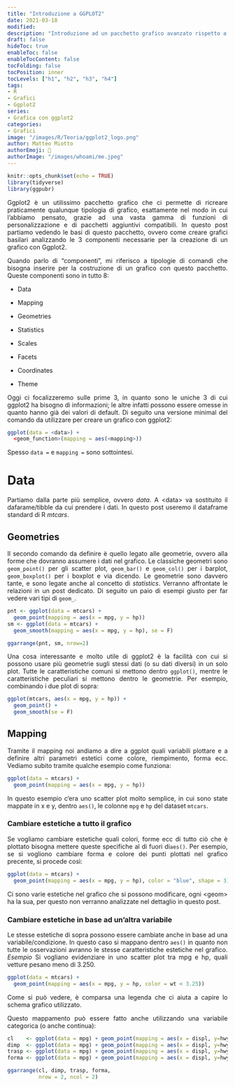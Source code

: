 ```yaml
---
title: "Introduzione a GGPLOT2"
date: 2021-03-18
modified: 
description: "Introduzione ad un pacchetto grafico avanzato rispetto a quello base di R"
draft: false
hideToc: true
enableToc: false
enableTocContent: false
tocFolding: false
tocPosition: inner
tocLevels: ["h1", "h2", "h3", "h4"]
tags:
- R
- Grafici
- Ggplot2
series:
- Grafica con ggplot2
categories:
- Grafici
image: "/images/R/Teoria/ggplot2_logo.png"
author: Matteo Miotto
authorEmoji: 🤖
authorImage: "/images/whoami/me.jpeg"
---
```

<div style="text-align: justify;"> 

```r
knitr::opts_chunk$set(echo = TRUE)
library(tidyverse)
library(ggpubr)
```

Ggplot2 è un utilissimo pacchetto grafico che ci permette di ricreare praticamente qualunque tipologia di grafico, esattamente nel modo in cui l'abbiamo pensato, grazie ad una vasta gamma di funzioni di personalizzazione e di pacchetti aggiuntivi compatibili.
In questo post partiamo vedendo le basi di questo pacchetto, ovvero come creare grafici basilari analizzando le 3 componenti necessarie per la creazione di un grafico con Ggplot2.

Quando parlo di "componenti", mi riferisco a tipologie di comandi che bisogna inserire per la costruzione di un grafico con questo pacchetto.
Queste componenti sono in tutto 8:

* Data 

* Mapping 

* Geometries 

* Statistics 

* Scales 

* Facets 

* Coordinates 

* Theme

Oggi ci focalizzeremo sulle prime 3, in quanto sono le uniche 3 di cui ggplot2 ha bisogno di informazioni; le altre infatti possono essere omesse in quanto hanno già dei valori di default.
Di seguito una versione minimal del comando da utilizzare per creare un grafico con ggplot2:

``` r
ggplot(data = <data>) +
  <geom_function>(mapping = aes(<mapping>))
```

Spesso `data =` e `mapping =` sono sottointesi.

# Data

Partiamo dalla parte più semplice, ovvero *data*.
A \<data\> va sostituito il dafarame/tibble da cui prendere i dati.
In questo post useremo il dataframe standard di R *mtcars*.

## Geometries

Il secondo comando da definire è quello legato alle geometrie, ovvero alla forme che dovranno assumere i dati nel grafico.
Le classiche geometri sono `geom_point()` per gli scatter plot, `geom_bar()` e `geom_col()` per i barplot, `geom_boxplot()` per i boxplot e via dicendo.
Le geometrie sono davvero tante, e sono legate anche al concetto di *statistics*.
Verranno affrontate le relazioni in un post dedicato.
Di seguito un paio di esempi giusto per far vedere vari tipi di `geom_`.

```r
pnt <- ggplot(data = mtcars) +
  geom_point(mapping = aes(x = mpg, y = hp))
sm <- ggplot(data = mtcars) +
  geom_smooth(mapping = aes(x = mpg, y = hp), se = F)
```

```r
ggarrange(pnt, sm, nrow=2)
```

Una cosa interessante e molto utile di ggplot2 è la facilità con cui si possono usare più geometrie sugli stessi dati (o su dati diversi) in un solo plot.
Tutte le caratteristiche comuni si mettono dentro `ggplot()`, mentre le caratteristiche peculiari si mettono dentro le geometrie.
Per esempio, combinando i due plot di sopra:

```r
ggplot(mtcars, aes(x = mpg, y = hp)) +
  geom_point() +
  geom_smooth(se = F)
```

## Mapping

Tramite il mapping noi andiamo a dire a ggplot quali variabili plottare e a definire altri parametri estetici come colore, riempimento, forma ecc.
Vediamo subito tramite qualche esempio come funziona:

```r
ggplot(data = mtcars) +
  geom_point(mapping = aes(x = mpg, y = hp))
```

In questo esempio c'era uno scatter plot molto semplice, in cui sono state mappate in x e y, dentro `aes()`, le colonne `mpg` e `hp` del dataset `mtcars`.

### Cambiare estetiche a tutto il grafico

Se vogliamo cambiare estetiche quali colori, forme ecc di tutto ciò che è plottato bisogna mettere queste specifiche al di fuori di`aes()`.
Per esempio, se si vogliono cambiare forma e colore dei punti plottati nel grafico precente, si procede così:

```r
ggplot(data = mtcars) +
  geom_point(mapping = aes(x = mpg, y = hp), color = "blue", shape = 3)
```

Ci sono varie estetiche nel grafico che si possono modificare, ogni \<geom\> ha la sua, per questo non verranno analizzate nel dettaglio in questo post.

### Cambiare estetiche in base ad un'altra variabile

Le stesse estetiche di sopra possono essere cambiate anche in base ad una variabile/condizione.
In questo caso si mappano dentro `aes()` in quanto non tutte le osservazioni avranno le stesse caratteristiche estetiche nel grafico.
*Esempio* 
Si vogliano evidenziare in uno scatter plot tra mpg e hp, quali vetture pesano meno di 3.250.

```r
ggplot(data = mtcars) +
  geom_point(mapping = aes(x = mpg, y = hp, color = wt < 3.25))
```
Come si può vedere, è comparsa una legenda che ci aiuta a capire lo schema grafico utilizzato.

Questo mappamento può essere fatto anche utilizzando una variabile categorica (o anche continua):
```r

cl    <- ggplot(data = mpg) + geom_point(mapping = aes(x = displ, y=hwy, color = class)) + labs(title = "Colore")
dimp  <- ggplot(data = mpg) + geom_point(mapping = aes(x = displ, y=hwy, size = class)) + labs(title = "Dimensione")
trasp <- ggplot(data = mpg) + geom_point(mapping = aes(x = displ, y=hwy, alpha = class)) + labs(title = "Trasparenza")
forma <- ggplot(data = mpg) + geom_point(mapping = aes(x = displ, y=hwy, shape = class)) + labs(title = "Forma")

```

```r
ggarrange(cl, dimp, trasp, forma, 
          nrow = 2, ncol = 2)
```
</div>